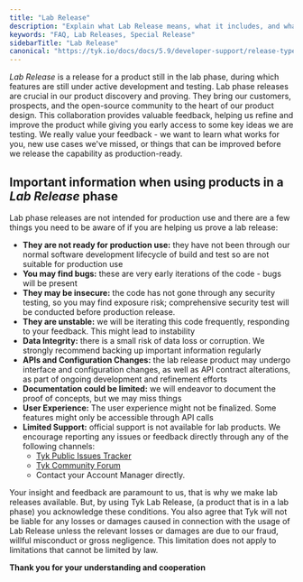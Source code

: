 ```yaml
---
title: "Lab Release"
description: "Explain what Lab Release means, what it includes, and what to expect"
keywords: "FAQ, Lab Releases, Special Release"
sidebarTitle: "Lab Release"
canonical: "https://tyk.io/docs/docs/5.9/developer-support/release-types/lab-release"
---
```


*Lab Release* is a release for a product still in the lab phase, during which features are still under active development and testing.
Lab phase releases are crucial in our product discovery and proving. They bring our customers, prospects, and the open-source community to the
heart of our product design. This collaboration provides valuable feedback, helping us refine and improve the product while giving you early
access to some key ideas we are testing. We really value your feedback - we want to learn what works for you, new use cases we've missed,
or things that can be improved before we release the capability as production-ready.

## Important information when using products in a *Lab Release* phase
Lab phase releases are not intended for production use and there are a few things you need to be aware of if you are 
helping us prove a lab release:
- **They are not ready for production use:** they have not been through our normal software development lifecycle of build and test so are 
not suitable for production use
- **You may find bugs:** these are very early iterations of the code - bugs will be present
- **They may be insecure:** the code has not gone through any security testing, so you may find exposure risk; comprehensive security test 
will be conducted before production release.
- **They are unstable:** we will be iterating this code frequently, responding to your feedback. This might lead to instability
- **Data Integrity:** there is a small risk of data loss or corruption. We strongly recommend backing up important information regularly
- **APIs and Configuration Changes:** the lab release product may undergo interface and configuration changes, as well as API contract alterations, 
as part of ongoing development and refinement efforts
- **Documentation could be limited:** we will endeavor to document the proof of concepts, but we may miss things
- **User Experience:** The user experience might not be finalized. Some features might only be accessible through API calls
- **Limited Support:** official support is not available for lab products. We encourage reporting any issues or feedback directly through any of the following channels: 
  - [Tyk Public Issues Tracker](https://github.com/TykTechnologies/tyk/issues/new/choose)
  - [Tyk Community Forum](https://community.tyk.io/)
  - Contact your Account Manager directly.
 
Your insight and feedback are paramount to us, that is why we make lab releases available. But, by using Tyk Lab Release, (a product that is in a lab phase) you acknowledge these conditions. You also agree that Tyk will not be liable for any losses or damages caused in connection with the usage of Lab Release unless the relevant losses or damages are due to our fraud, willful misconduct or gross negligence. This limitation does not apply to limitations that cannot be limited by law.

**Thank you for your understanding and cooperation**
